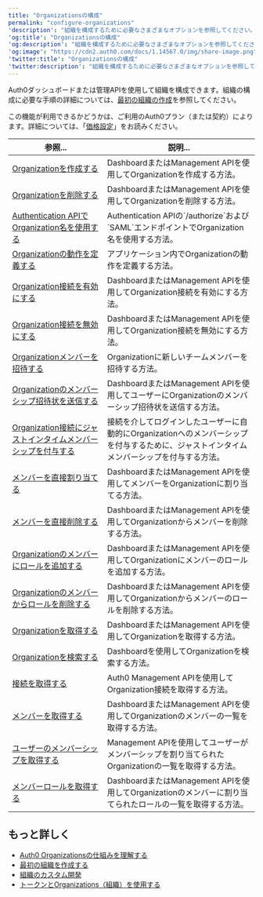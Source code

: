 ---
title: "Organizationsの構成"
permalink: "configure-organizations"
'description': "組織を構成するために必要なさまざまなオプションを参照してください。"
'og:title': "Organizationsの構成"
'og:description': "組織を構成するために必要なさまざまなオプションを参照してください。"
'og:image': "https://cdn2.auth0.com/docs/1.14567.0/img/share-image.png"
'twitter:title': "Organizationsの構成"
'twitter:description': "組織を構成するために必要なさまざまなオプションを参照してください。"
---

Auth0ダッシュボードまたは管理APIを使用して組織を構成できます。組織の構成に必要な手順の詳細については、[最初の組織の作成](/ja-jp/manage-users/organizations/create-first-organization)を参照してください。

<Card title="利用可能性はAuth0プランによって異なる">

この機能が利用できるかどうかは、ご利用のAuth0プラン（または契約）によります。詳細については、「[価格設定](https://auth0.com/pricing)」をお読みください。

</Card>

<table class="table"><thead>
<tr>
<th><strong>参照...</strong></th>
<th><strong>説明...</strong></th>
</tr>
</thead>
<tbody>
<tr>
<td><a href="/ja-jp/organizations/configure/create-organizations">Organizationを作成する</a></td>
<td>DashboardまたはManagement APIを使用してOrganizationを作成する方法。</td>
</tr>
<tr>
<td><a href="/ja-jp/organizations/configure/delete-organizations">Organizationを削除する</a></td>
<td>DashboardまたはManagement APIを使用してOrganizationを削除する方法。</td>
</tr>
<tr>
<td><a href="/ja-jp/manage-users/organizations/configure-organizations/use-org-name-authentication-api">Authentication APIでOrganization名を使用する</a></td>
<td>Authentication APIの`/authorize`および`SAML`エンドポイントでOrganization名を使用する方法。</td>
</tr>
<tr>
<td><a href="/ja-jp/organizations/configure/define-organization-behavior">Organizationの動作を定義する</a></td>
<td>アプリケーション内でOrganizationの動作を定義する方法。</td>
</tr>
<tr>
<td><a href="/ja-jp/organizations/configure/enable-connections">Organization接続を有効にする</a></td>
<td>DashboardまたはManagement APIを使用してOrganization接続を有効にする方法。</td>
</tr>
<tr>
<td><a href="/ja-jp/organizations/configure/disable-connections">Organization接続を無効にする</a></td>
<td>DashboardまたはManagement APIを使用してOrganization接続を無効にする方法。</td>
</tr>
<tr>
<td><a href="/ja-jp/organizations/configure/invite-members">Organizationメンバーを招待する</a></td>
<td>Organizationに新しいチームメンバーを招待する方法。</td>
</tr>
<tr>
<td><a href="/ja-jp/organizations/configure/send-membership-invitations">Organizationのメンバーシップ招待状を送信する</a></td>
<td>DashboardまたはManagement APIを使用してユーザーにOrganizationのメンバーシップ招待状を送信する方法。</td>
</tr>
<tr>
<td><a href="/ja-jp/organizations/configure/grant-just-in-time-membership">Organization接続にジャストインタイムメンバーシップを付与する</a></td>
<td>接続を介してログインしたユーザーに自動的にOrganizationへのメンバーシップを付与するために、ジャストインタイムメンバーシップを付与する方法。</td>
</tr>
<tr>
<td><a href="/ja-jp/organizations/configure/assign-members">メンバーを直接割り当てる</a></td>
<td>DashboardまたはManagement APIを使用してメンバーをOrganizationに割り当てる方法。</td>
</tr>
<tr>
<td><a href="/ja-jp/organizations/configure/remove-members">メンバーを直接削除する</a></td>
<td>DashboardまたはManagement APIを使用してOrganizationからメンバーを削除する方法。</td>
</tr>
<tr>
<td><a href="/ja-jp/organizations/configure/add-member-roles">Organizationのメンバーにロールを追加する</a></td>
<td>DashboardまたはManagement APIを使用してOrganizationにメンバーのロールを追加する方法。</td>
</tr>
<tr>
<td><a href="/ja-jp/organizations/configure/remove-member-roles">Organizationのメンバーからロールを削除する</a></td>
<td>DashboardまたはManagement APIを使用してOrganizationからメンバーのロールを削除する方法。</td>
</tr>
<tr>
<td><a href="/ja-jp/organizations/configure/retrieve-organizations">Organizationを取得する</a></td>
<td>DashboardまたはManagement APIを使用してOrganizationを取得する方法。</td>
</tr>
<tr>
<td><a href="/ja-jp/manage-users/organizations/configure-organizations/search-for-organizations">Organizationを検索する</a></td>
<td>Dashboardを使用してOrganizationを検索する方法。</td>
</tr>
<tr>
<td><a href="/ja-jp/organizations/configure/retrieve-connections">接続を取得する</a></td>
<td>Auth0 Management APIを使用してOrganization接続を取得する方法。</td>
</tr>
<tr>
<td><a href="/ja-jp/organizations/configure/retrieve-members">メンバーを取得する</a></td>
<td>DashboardまたはManagement APIを使用してOrganizationのメンバーの一覧を取得する方法。</td>
</tr>
<tr>
<td><a href="/ja-jp/organizations/configure/retrieve-user-membership">ユーザーのメンバーシップを取得する</a></td>
<td>Management APIを使用してユーザーがメンバーシップを割り当てられたOrganizationの一覧を取得する方法。</td>
</tr>
<tr>
<td><a href="/ja-jp/organizations/configure/retrieve-member-roles">メンバーロールを取得する</a></td>
<td>DashboardまたはManagement APIを使用してOrganizationのメンバーに割り当てられたロールの一覧を取得する方法。</td>
</tr>
</tbody>
</table>

## もっと詳しく

* [Auth0 Organizationsの仕組みを理解する](/ja-jp/manage-users/organizations/organizations-overview)
* [最初の組織を作成する](/ja-jp/manage-users/organizations/create-first-organization)
* [組織のカスタム開発](/ja-jp/manage-users/organizations/custom-development)
* [トークンとOrganizations（組織）を使用する](/ja-jp/manage-users/organizations/using-tokens)
